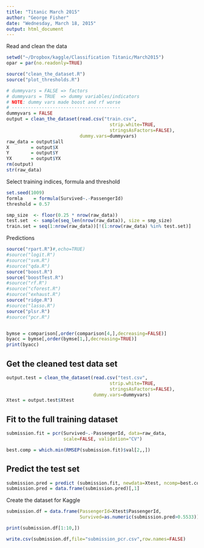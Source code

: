 ```yaml
---
title: "Titanic March 2015"
author: "George Fisher"
date: "Wednesday, March 18, 2015"
output: html_document
---
```

Read and clean the data

```r
setwd("~/Dropbox/kaggle/Classification Titanic/March2015")
opar = par(no.readonly=TRUE)

source("clean_the_dataset.R")
source("plot_thresholds.R")

# dummyvars = FALSE => factors
# dummyvars = TRUE  => dummy variables/indicators
# NOTE: dummy vars made boost and rf worse
# ----------------------------------------
dummyvars = FALSE
output = clean_the_dataset(read.csv("train.csv",
                                      strip.white=TRUE,
                                      stringsAsFactors=FALSE),
                           dummy.vars=dummyvars)
raw_data = output$all
X        = output$X
Y        = output$Y
YX       = output$YX
rm(output)
str(raw_data)
```
Select training indices, formula and threshold
```r
set.seed(1009)
formla    = formula(Survived~.-PassengerId)
threshold = 0.57

smp_size  <- floor(0.25 * nrow(raw_data))
test.set  <- sample(seq_len(nrow(raw_data)), size = smp_size)
train.set = seq(1:nrow(raw_data))[!(1:nrow(raw_data) %in% test.set)]
```

Predictions
```r


source("rpart.R")#,echo=TRUE)
#source("logit.R")
#source("svm.R")
#source("qda.R")
source("boost.R")
source("boostTest.R")
#source("rf.R")
#source("cforest.R")
#source("exhaust.R")
source("ridge.R")
#source("lasso.R")
source("plsr.R")
#source("pcr.R")


bymse = comparison[,order(comparison[4,],decreasing=FALSE)]
byacc = bymse[,order(bymse[1,],decreasing=TRUE)]
print(byacc)
```  
Get the cleaned test data set
---------------------------   
```r
output.test = clean_the_dataset(read.csv("test.csv",
                                      strip.white=TRUE,
                                      stringsAsFactors=FALSE),
                                dummy.vars=dummyvars)
Xtest = output.test$Xtest
```   

Fit to the **full training dataset** 
--------------   
```r
submission.fit = pcr(Survived~.-PassengerId, data=raw_data,
                     scale=FALSE, validation="CV")

best.comp = which.min(RMSEP(submission.fit)$val[2,,])
```
Predict the test set
-----------   
```r
submission.pred = predict (submission.fit, newdata=Xtest, ncomp=best.comp, type="response")
submission.pred = data.frame(submission.pred)[,1]

```   
Create the dataset for Kaggle
```r

submission.df = data.frame(PassengerId=Xtest$PassengerId,
                           Survived=as.numeric(submission.pred>0.5533))

print(submission.df[1:10,])

write.csv(submission.df,file="submission_pcr.csv",row.names=FALSE)
```